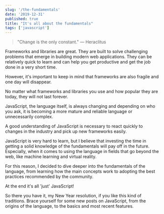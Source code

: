 ```yaml
---
slug: '/the-fundamentals'
date: '2019-12-31'
published: true
title: "It's all about the fundamentals"
tags: ['javascript']
---
```


<blockquote>
  <p className="fundamentals-quote">
    "Change is the only constant." ― Heraclitus
  </p>
</blockquote>

Frameworks and libraries are great.
They are built to solve challenging problems that emerge in building modern web applications.
They can be relatively quick to learn and can help you get productive and get the job done in a very short time.

However, it's important to keep in mind that frameworks are also fragile and one day will disappear.

No matter what frameworks and libraries you use and how popular they are today,
they will not last forever.

JavaScript, the language itself, is always changing and depending on who you ask,
it is becoming a more mature and reliable language or unnecessarily complex.

A good understanding of JavaScript is necessary to react quickly to changes in the industry and
pick up new frameworks easily.

JavaScript is very hard to learn, but I believe that investing the time in getting a solid knowledge of the fundamentals will pay off in the future.
Especially, when it comes to using the language in fields that go beyond the web,
like machine learning and virtual reality.

For this reason, I decided to dive deeper into the fundamentals of the language,
from learning how the main concepts work to adopting the best practices recommended by the community.

At the end it's all 'just' JavaScript!

So there you have it, my New Year resolution, if you like this kind of traditions.
Brace yourself for some new posts on JavaScript, from the origins of the language, to the basics and most recent features.
